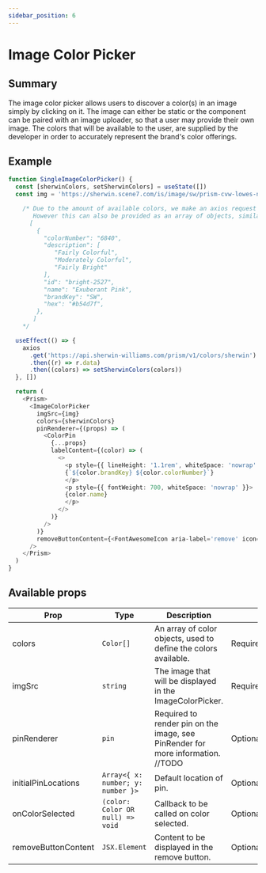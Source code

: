```yaml
---
sidebar_position: 6
---
```

# Image Color Picker

## Summary
The image color picker allows users to discover a color(s) in an image simply by clicking on it. The image can either be static or the component can be paired with an image uploader, so that a user may provide their own image. The colors that will be available to the user, are supplied by the developer in order to accurately represent the brand's color offerings.

## Example


```typescript live
function SingleImageColorPicker() {
  const [sherwinColors, setSherwinColors] = useState([])
  const img = 'https://sherwin.scene7.com/is/image/sw/prism-cvw-lowes-nav-color-collections?fmt=jpg&qlt=95'

    /* Due to the amount of available colors, we make an axios request to get all of our Color data, to pass to the ImageColorPicker.
       However this can also be provided as an array of objects, similar to the following:
      [
        {
          "colorNumber": "6840",
          "description": [
             "Fairly Colorful",
             "Moderately Colorful",
             "Fairly Bright"
          ],
          "id": "bright-2527",
          "name": "Exuberant Pink",
          "brandKey": "SW",
          "hex": "#b54d7f",
        },
       ]
    */

  useEffect(() => {
    axios
      .get('https://api.sherwin-williams.com/prism/v1/colors/sherwin')
      .then((r) => r.data)
      .then((colors) => setSherwinColors(colors))
  }, [])

  return (
    <Prism>
      <ImageColorPicker
        imgSrc={img}
        colors={sherwinColors}
        pinRenderer={(props) => (
          <ColorPin
            {...props}
            labelContent={(color) => (
              <>
                <p style={{ lineHeight: '1.1rem', whiteSpace: 'nowrap' }}>
                {`${color.brandKey} ${color.colorNumber}`}
                </p>
                <p style={{ fontWeight: 700, whiteSpace: 'nowrap' }}>
                {color.name}
                </p>
              </>
            )}
          />
        )}
        removeButtonContent={<FontAwesomeIcon aria-label='remove' icon={faTrash} style={{ display: 'inline-block' }} />}
      />
    </Prism>
  )
}
```

## Available props

| Prop                | Type                                | Description                                                                     |  |
|---------------------|-------------------------------------|---------------------------------------------------------------------------------|----------|
| colors              | `Color[]`                           | An array of color objects, used to define the colors available.                 | Required |
| imgSrc              | `string`                            | The image that will be displayed in the ImageColorPicker.                       | Required |
| pinRenderer         | `pin`                               | Required to render pin on the image, see PinRender for more information. //TODO | Optional |
| initialPinLocations | `Array<{ x: number; y: number }>`   | Default location of pin.                                                        | Optional |
| onColorSelected     | `(color: Color OR null) => void`    | Callback to be called on color selected.                                        | Optional |
| removeButtonContent | `JSX.Element`                       | Content to be displayed in the remove button.                                   | Optional |`json<br>{<br>  <br>"firstName"<br>: <br>"John"<br>,<br>  <br>"lastName"<br>: <br>"Smith"<br>,<br>  <br>"age"<br>: <br>25<br><br>}<br>``` | Defines text shown with add button on color swatches. Any instances of the `{name}` keyword in this property will be replaced with the name of the associated color. |